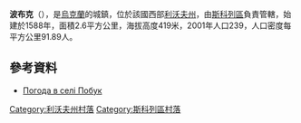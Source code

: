 {{coord|49|4|36|N|23|36|34|E|scale:100000|display=title}}

'''波布克'''（{{lang-uk|Побук}}），是[[烏克蘭|烏克蘭]]的城鎮，位於該國西部[[利沃夫州|利沃夫州]]，由[[斯科列區|斯科列區]]負責管轄，始建於1588年，面積2.6平方公里，海拔高度419米，2001年人口239，人口密度每平方公里91.89人。

==參考資料==
* [http://weather.in.ua/ua/l'vovskaja/20916 Погода в селі Побук]

[[Category:利沃夫州村落|Category:利沃夫州村落]]
[[Category:斯科列區村落|Category:斯科列區村落]]


{{Lviv-geo-stub}}